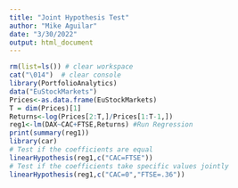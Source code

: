 ```yaml
---
title: "Joint Hypothesis Test"
author: "Mike Aguilar"
date: "3/30/2022"
output: html_document
---
```



<!-- ### Joint Hypothesis Test -->
```r
rm(list=ls()) # clear workspace
cat("\014")  # clear console
library(PortfolioAnalytics)
data("EuStockMarkets")
Prices<-as.data.frame(EuStockMarkets)
T = dim(Prices)[1]
Returns<-log(Prices[2:T,]/Prices[1:T-1,])
reg1<-lm(DAX~CAC+FTSE,Returns) #Run Regression
print(summary(reg1))
library(car)
# Test if the coefficients are equal
linearHypothesis(reg1,c("CAC=FTSE"))
# Test if the coefficients take specific values jointly
linearHypothesis(reg1,c("CAC=0","FTSE=.36"))

```